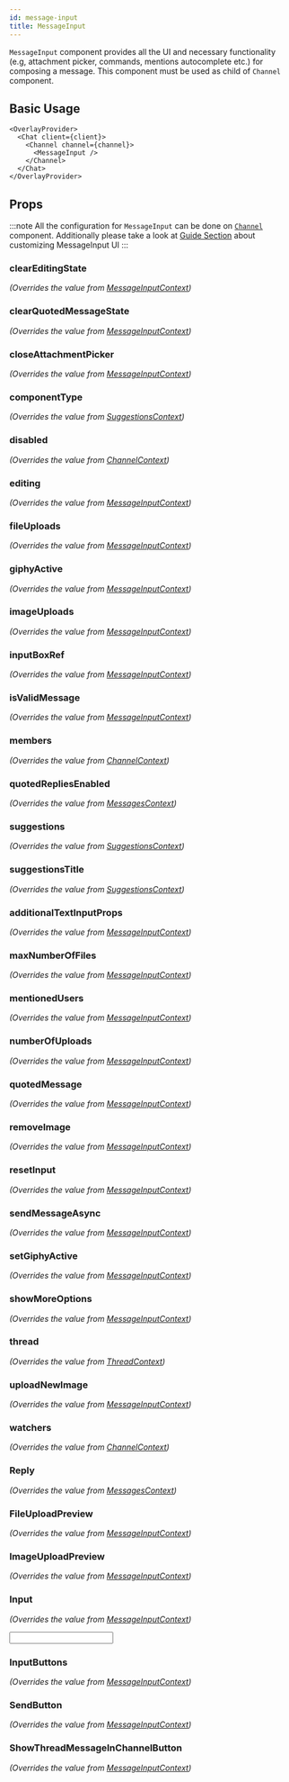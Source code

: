 ```yaml
---
id: message-input
title: MessageInput
---
```






`MessageInput` component provides all the UI and necessary functionality (e.g, attachment picker, commands, mentions autocomplete etc.) for composing a message.
This component must be used as child of `Channel` component.

## Basic Usage

```tsx
<OverlayProvider>
  <Chat client={client}>
    <Channel channel={channel}>
      <MessageInput />
    </Channel>
  </Chat>
</OverlayProvider>
```

## Props

:::note
All the configuration for `MessageInput` can be done on [`Channel`](../core-components/channel) component. Additionally please take a look at [Guide Section](../guides/message-input) about customizing MessageInput UI
:::

### clearEditingState

_(Overrides the value from [MessageInputContext](../contexts/message-input-context))_

<ClearEditingState />

### clearQuotedMessageState

_(Overrides the value from [MessageInputContext](../contexts/message-input-context))_

<ClearQuotedMessageState />

### closeAttachmentPicker

_(Overrides the value from [MessageInputContext](../contexts/message-input-context))_

<CloseAttachmentPicker />

### componentType

_(Overrides the value from [SuggestionsContext](../contexts/suggestions-context))_

<ComponentType />

### disabled

_(Overrides the value from [ChannelContext](../contexts/channel-context))_

<Disabled />

### editing

_(Overrides the value from [MessageInputContext](../contexts/message-input-context))_

<Editing />

### fileUploads

_(Overrides the value from [MessageInputContext](../contexts/message-input-context))_

<FileUploads />

### giphyActive

_(Overrides the value from [MessageInputContext](../contexts/message-input-context))_

<GiphyActive />

### imageUploads

_(Overrides the value from [MessageInputContext](../contexts/message-input-context))_

<ImageUploads />

### inputBoxRef

_(Overrides the value from [MessageInputContext](../contexts/message-input-context))_

<InputBoxRef />

### isValidMessage

_(Overrides the value from [MessageInputContext](../contexts/message-input-context))_

<IsValidMessage />

### members

_(Overrides the value from [ChannelContext](../contexts/channel-context))_

<Members />

### quotedRepliesEnabled

_(Overrides the value from [MessagesContext](../contexts/messages-context))_

<QuotedRepliesEnabled />

### suggestions

_(Overrides the value from [SuggestionsContext](../contexts/suggestions-context))_

<Suggestions />

### suggestionsTitle

_(Overrides the value from [SuggestionsContext](../contexts/suggestions-context))_

<SuggestionsTitle />

### additionalTextInputProps

_(Overrides the value from [MessageInputContext](../contexts/message-input-context))_

<AdditionalTextInputProps />

<!-- ### asyncIds

_(Overrides the value from [MessageInputContext](../contexts/message-input-context))_

<AsyncIds />

### asyncUploads

_(Overrides the value from [MessageInputContext](../contexts/message-input-context))_

<AsyncUploads /> -->


### maxNumberOfFiles

_(Overrides the value from [MessageInputContext](../contexts/message-input-context))_

<MaxNumberOfFiles />

### mentionedUsers

_(Overrides the value from [MessageInputContext](../contexts/message-input-context))_

<MentionedUsers />

### numberOfUploads

_(Overrides the value from [MessageInputContext](../contexts/message-input-context))_

<NumberOfUploads />

### quotedMessage

_(Overrides the value from [MessageInputContext](../contexts/message-input-context))_

<QuotedMessage />

### removeImage

_(Overrides the value from [MessageInputContext](../contexts/message-input-context))_

<RemoveImage />

### resetInput

_(Overrides the value from [MessageInputContext](../contexts/message-input-context))_

<ResetInput />

<!-- ### sending

_(Overrides the value from [MessageInputContext](../contexts/message-input-context))_

<Sending /> -->

### sendMessageAsync

_(Overrides the value from [MessageInputContext](../contexts/message-input-context))_

<SendMessageAsync />

### setGiphyActive

_(Overrides the value from [MessageInputContext](../contexts/message-input-context))_

<SetGiphyActive />

### showMoreOptions

_(Overrides the value from [MessageInputContext](../contexts/message-input-context))_

<ShowMoreOptions />

### thread

_(Overrides the value from [ThreadContext](../contexts/thread-context))_

<Thread />

### uploadNewImage

_(Overrides the value from [MessageInputContext](../contexts/message-input-context))_

<UploadNewImage />

### watchers

_(Overrides the value from [ChannelContext](../contexts/channel-context))_

<Watchers />

### Reply

_(Overrides the value from [MessagesContext](../contexts/messages-context))_

<Reply />

### FileUploadPreview

_(Overrides the value from [MessageInputContext](../contexts/message-input-context))_

<FileUploadPreview />

### ImageUploadPreview

_(Overrides the value from [MessageInputContext](../contexts/message-input-context))_

<ImageUploadPreview />

### Input

_(Overrides the value from [MessageInputContext](../contexts/message-input-context))_

<Input />

### InputButtons

_(Overrides the value from [MessageInputContext](../contexts/message-input-context))_

<InputButtons />

### SendButton

_(Overrides the value from [MessageInputContext](../contexts/message-input-context))_

<SendButton />

### ShowThreadMessageInChannelButton

_(Overrides the value from [MessageInputContext](../contexts/message-input-context))_

<ShowThreadMessageInChannelButton />